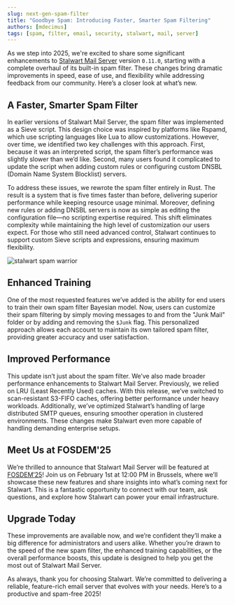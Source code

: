 ```yaml
---
slug: next-gen-spam-filter
title: "Goodbye Spam: Introducing Faster, Smarter Spam Filtering"
authors: [mdecimus]
tags: [spam, filter, email, security, stalwart, mail, server]
---
```


As we step into 2025, we're excited to share some significant enhancements to [Stalwart Mail Server](https://github.com/stalwartlabs/mail-server) version `0.11.0`, starting with a complete overhaul of its built-in spam filter. These changes bring dramatic improvements in speed, ease of use, and flexibility while addressing feedback from our community. Here’s a closer look at what’s new.

## A Faster, Smarter Spam Filter

In earlier versions of Stalwart Mail Server, the spam filter was implemented as a Sieve script. This design choice was inspired by platforms like Rspamd, which use scripting languages like Lua to allow customizations. However, over time, we identified two key challenges with this approach. First, because it was an interpreted script, the spam filter’s performance was slightly slower than we’d like. Second, many users found it complicated to update the script when adding custom rules or configuring custom DNSBL (Domain Name System Blocklist) servers.

To address these issues, we rewrote the spam filter entirely in Rust. The result is a system that is five times faster than before, delivering superior performance while keeping resource usage minimal. Moreover, defining new rules or adding DNSBL servers is now as simple as editing the configuration file—no scripting expertise required. This shift eliminates complexity while maintaining the high level of customization our users expect. For those who still need advanced control, Stalwart continues to support custom Sieve scripts and expressions, ensuring maximum flexibility.

![stalwart spam warrior](./img/social-card.jpg)

## Enhanced Training

One of the most requested features we’ve added is the ability for end users to train their own spam filter Bayesian model. Now, users can customize their spam filtering by simply moving messages to and from the "Junk Mail" folder or by adding and removing the `$Junk` flag. This personalized approach allows each account to maintain its own tailored spam filter, providing greater accuracy and user satisfaction.

## Improved Performance

This update isn’t just about the spam filter. We’ve also made broader performance enhancements to Stalwart Mail Server. Previously, we relied on LRU (Least Recently Used) caches. With this release, we’ve switched to scan-resistant S3-FIFO caches, offering better performance under heavy workloads. Additionally, we’ve optimized Stalwart’s handling of large distributed SMTP queues, ensuring smoother operation in clustered environments. These changes make Stalwart even more capable of handling demanding enterprise setups.

## Meet Us at FOSDEM'25

We’re thrilled to announce that Stalwart Mail Server will be featured at [FOSDEM’25](https://fosdem.org/2025/schedule/event/fosdem-2025-4571-stalwart-mail-server/)! Join us on February 1st at 12:00 PM in Brussels, where we’ll showcase these new features and share insights into what’s coming next for Stalwart. This is a fantastic opportunity to connect with our team, ask questions, and explore how Stalwart can power your email infrastructure.

## Upgrade Today

These improvements are available now, and we’re confident they’ll make a big difference for administrators and users alike. Whether you’re drawn to the speed of the new spam filter, the enhanced training capabilities, or the overall performance boosts, this update is designed to help you get the most out of Stalwart Mail Server.

As always, thank you for choosing Stalwart. We’re committed to delivering a reliable, feature-rich email server that evolves with your needs. Here’s to a productive and spam-free 2025!

